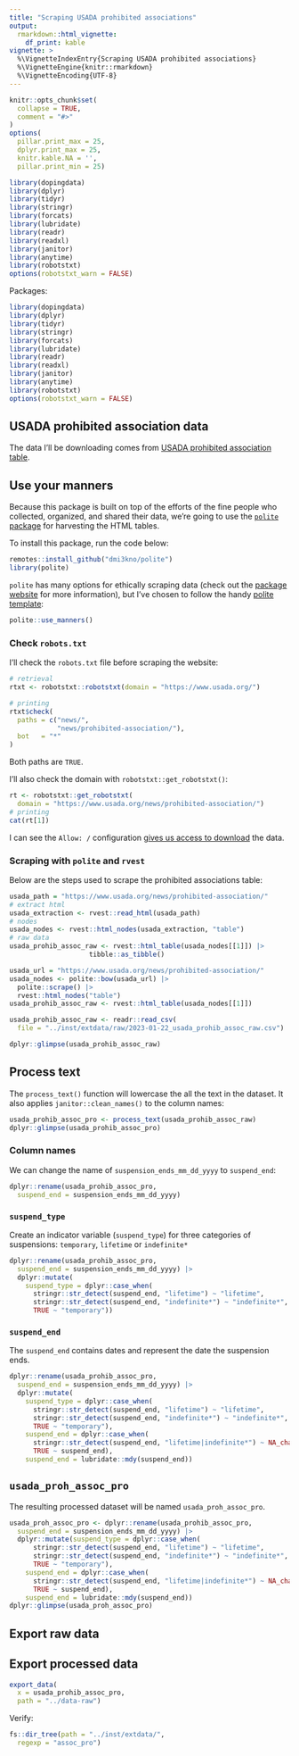 ```yaml
---
title: "Scraping USADA prohibited associations"
output: 
  rmarkdown::html_vignette:
    df_print: kable
vignette: >
  %\VignetteIndexEntry{Scraping USADA prohibited associations}
  %\VignetteEngine{knitr::rmarkdown}
  %\VignetteEncoding{UTF-8}
---
```


```r
knitr::opts_chunk$set(
  collapse = TRUE,
  comment = "#>"
)
options(
  pillar.print_max = 25, 
  dplyr.print_max = 25,
  knitr.kable.NA = '',
  pillar.print_min = 25)

library(dopingdata)
library(dplyr)
library(tidyr)
library(stringr)
library(forcats)
library(lubridate)
library(readr)
library(readxl)
library(janitor)
library(anytime)
library(robotstxt)
options(robotstxt_warn = FALSE)
```

Packages:

```r
library(dopingdata)
library(dplyr)
library(tidyr)
library(stringr)
library(forcats)
library(lubridate)
library(readr)
library(readxl)
library(janitor)
library(anytime)
library(robotstxt)
options(robotstxt_warn = FALSE)
```

## USADA prohibited association data

The data I'll be downloading comes from [USADA prohibited association  table](https://www.usada.org/news/prohibited-association/).

## Use your manners 

Because this package is built on top of the efforts of the fine people who collected, organized, and shared their data, we're going to use the [`polite` package](https://dmi3kno.github.io/polite/) for harvesting the HTML tables. 

To install this package, run the code below: 

```r
remotes::install_github("dmi3kno/polite")
library(polite)
```

`polite` has many options for ethically scraping data (check out the [package website](https://dmi3kno.github.io/polite/reference/index.html) for more information), but I've chosen to follow the handy [polite template](https://dmi3kno.github.io/polite/#polite-template):

```r
polite::use_manners()
```

### Check `robots.txt`

I'll check the `robots.txt` file before scraping the website:

```r
# retrieval
rtxt <- robotstxt::robotstxt(domain = "https://www.usada.org/")

# printing
rtxt$check(
  paths = c("news/", 
            "news/prohibited-association/"),
  bot   = "*"
)
```

Both paths are `TRUE`.

I'll also check the domain with `robotstxt::get_robotstxt()`:

```r
rt <- robotstxt::get_robotstxt(
  domain = "https://www.usada.org/news/prohibited-association/")
# printing
cat(rt[1])
```

I can see the `Allow: /` configuration [gives us access to download](https://kinsta.com/blog/wordpress-robots-txt/#how-to-use-robotstxt-allow-all-to-give-robots-full-access-to-your-site) the data. 


### Scraping with `polite` and `rvest`

Below are the steps used to scrape the prohibited associations table:

```r
usada_path = "https://www.usada.org/news/prohibited-association/"
# extract html
usada_extraction <- rvest::read_html(usada_path)
# nodes
usada_nodes <- rvest::html_nodes(usada_extraction, "table")
# raw data
usada_prohib_assoc_raw <- rvest::html_table(usada_nodes[[1]]) |> 
                    tibble::as_tibble()
```

```r
usada_url = "https://www.usada.org/news/prohibited-association/"
usada_nodes <- polite::bow(usada_url) |> 
  polite::scrape() |> 
  rvest::html_nodes("table") 
usada_prohib_assoc_raw <- rvest::html_table(usada_nodes[[1]])
```


```r
usada_prohib_assoc_raw <- readr::read_csv(
  file = "../inst/extdata/raw/2023-01-22_usada_prohib_assoc_raw.csv")
```

```r
dplyr::glimpse(usada_prohib_assoc_raw)
```

## Process text 

The `process_text()` function will lowercase the all the text in the dataset. It also applies `janitor::clean_names()` to the column names:

```r
usada_prohib_assoc_pro <- process_text(usada_prohib_assoc_raw)
dplyr::glimpse(usada_prohib_assoc_pro)
```

### Column names 

We can change the name of `suspension_ends_mm_dd_yyyy` to `suspend_end`:

```r
dplyr::rename(usada_prohib_assoc_pro, 
  suspend_end = suspension_ends_mm_dd_yyyy)
```

### `suspend_type` 

Create an indicator variable (`suspend_type`) for three categories of  suspensions: `temporary`, `lifetime` or `indefinite*`

```r
dplyr::rename(usada_prohib_assoc_pro, 
  suspend_end = suspension_ends_mm_dd_yyyy) |> 
  dplyr::mutate(
    suspend_type = dplyr::case_when(
      stringr::str_detect(suspend_end, "lifetime") ~ "lifetime",
      stringr::str_detect(suspend_end, "indefinite*") ~ "indefinite*",
      TRUE ~ "temporary"))
```

### `suspend_end` 

The `suspend_end` contains dates and represent the date the suspension ends. 

```r
dplyr::rename(usada_prohib_assoc_pro, 
  suspend_end = suspension_ends_mm_dd_yyyy) |> 
  dplyr::mutate(
    suspend_type = dplyr::case_when(
      stringr::str_detect(suspend_end, "lifetime") ~ "lifetime",
      stringr::str_detect(suspend_end, "indefinite*") ~ "indefinite*",
      TRUE ~ "temporary"),
    suspend_end = dplyr::case_when(
      stringr::str_detect(suspend_end, "lifetime|indefinite*") ~ NA_character_,
      TRUE ~ suspend_end),
    suspend_end = lubridate::mdy(suspend_end))
```

## `usada_proh_assoc_pro`

The resulting processed dataset will be named `usada_proh_assoc_pro`.

```r
usada_proh_assoc_pro <- dplyr::rename(usada_prohib_assoc_pro, 
  suspend_end = suspension_ends_mm_dd_yyyy) |> 
  dplyr::mutate(suspend_type = dplyr::case_when(
      stringr::str_detect(suspend_end, "lifetime") ~ "lifetime",
      stringr::str_detect(suspend_end, "indefinite*") ~ "indefinite*",
      TRUE ~ "temporary"),
    suspend_end = dplyr::case_when(
      stringr::str_detect(suspend_end, "lifetime|indefinite*") ~ NA_character_,
      TRUE ~ suspend_end),
    suspend_end = lubridate::mdy(suspend_end))
dplyr::glimpse(usada_proh_assoc_pro)
```

## Export raw data 

## Export processed data 

```r
export_data(
  x = usada_prohib_assoc_pro, 
  path = "../data-raw")
```

Verify: 

```r
fs::dir_tree(path = "../inst/extdata/", 
  regexp = "assoc_pro")
```
